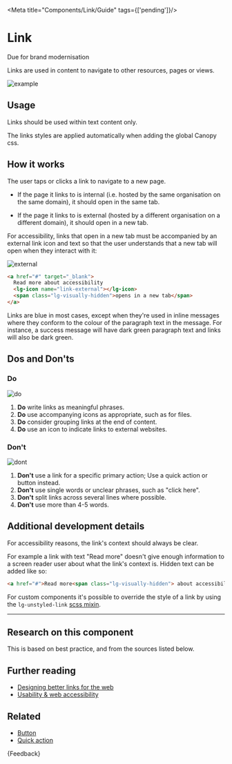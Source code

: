 
<Meta title="Components/Link/Guide" tags={['pending']}/>

# Link

<CustomBadge text="Pending" /> <span class="small-text">Due for brand modernisation</span>

<p class="standfirst">Links are used in content to navigate to other resources, pages or views.</p>

![example](docs/link/example.png)

## Usage

Links should be used within text content only.

The links styles are applied automatically when adding the global Canopy css.

## How it works

The user taps or clicks a link to navigate to a new page.

* If the page it links to is internal (i.e. hosted by the same organisation on the same domain), it should open in the same tab.

* If the page it links to is external (hosted by a different organisation on a different domain), it should open in a new tab.

For accessibility, links that open in a new tab must be accompanied by an external link icon and text so that the user understands that a new tab will open when they interact with it:

![external](docs/link/external.png)

```html
<a href="#" target="_blank">
  Read more about accessibility
  <lg-icon name="link-external"></lg-icon>
  <span class="lg-visually-hidden">opens in a new tab</span>
</a>
```

Links are blue in most cases, except when they're used in inline messages where they conform to the colour of the paragraph text in the message. For instance, a success message will have dark green paragraph text and links will also be dark green.

## Dos and Don'ts

### Do

![do](docs/link/do.png)

1. **Do** write links as meaningful phrases.
2. **Do** use accompanying icons as appropriate, such as for files.
3. **Do** consider grouping links at the end of content.
4. **Do** use an icon to indicate links to external websites.

### Don't

![dont](docs/link/dont.png)

1. **Don't** use a link for a specific primary action; Use a quick action or button instead.
2. **Don't** use single words or unclear phrases, such as "click here".
3. **Don't** split links across several lines where possible.
4. **Don't** use more than 4-5 words.

## Additional development details

For accessibility reasons, the link's context should always be clear.

For example a link with text "Read more" doesn't give enough information to a screen reader user about what the link's context is. Hidden text can be added like so:

```html
<a href="#">Read more<span class="lg-visually-hidden"> about accessibility</span></a>
```

For custom components it's possible to override the style of a link by using the `lg-unstyled-link` [scss mixin](./?path=/docs/helpers-style-mixins--docs).

***

## Research on this component

This is based on best practice, and from the sources listed below.

## Further reading

* <a href="https://www.smashingmagazine.com/2021/12/designing-better-links-websites-emails-guideline" target="_blank">Designing better links for the web</a>
* <a href="https://usability.yale.edu/web-accessibility/articles/links" target="_blank">Usability & web accessibility</a>

## Related

* [Button](./?path=/docs/components-button-guide--docs)
* [Quick action](./?path=/docs/components-button-guide--docs)

<Markdown>
  {Feedback}
</Markdown>
